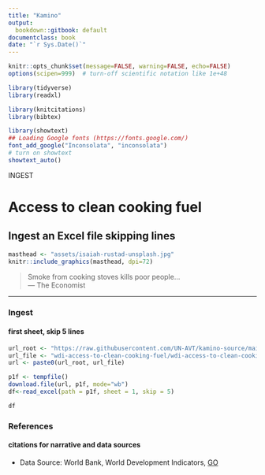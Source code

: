 ```yaml
---
title: "Kamino"
output:
  bookdown::gitbook: default
documentclass: book
date: "`r Sys.Date()`"
---
```


```r

knitr::opts_chunk$set(message=FALSE, warning=FALSE, echo=FALSE)
options(scipen=999)  # turn-off scientific notation like 1e+48

library(tidyverse)
library(readxl)

library(knitcitations)
library(bibtex)

library(showtext)
## Loading Google fonts (https://fonts.google.com/)
font_add_google("Inconsolata", "inconsolata")
# turn on showtext
showtext_auto()

```

INGEST  


# Access to clean cooking fuel
## Ingest an Excel file skipping lines

```r

masthead <- "assets/isaiah-rustad-unsplash.jpg"
knitr::include_graphics(masthead, dpi=72)

```

> Smoke from cooking stoves kills poor people...\
--- The Economist\

***

### Ingest
#### first sheet, skip 5 lines

```r


url_root <- "https://raw.githubusercontent.com/UN-AVT/kamino-source/main/sources/0-shared/data/"
url_file <- "wdi-access-to-clean-cooking-fuel/wdi-access-to-clean-cooking-fuel.xlsx"
url <- paste0(url_root, url_file)

p1f <- tempfile()
download.file(url, p1f, mode="wb")
df<-read_excel(path = p1f, sheet = 1, skip = 5)

df


```


### References
#### citations for narrative and data sources

* Data Source: World Bank, World Development Indicators, [GO](https://databank.worldbank.org/source/world-development-indicators#){target="_blank"}
